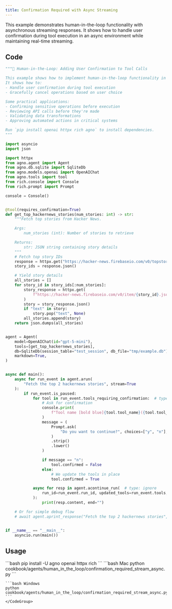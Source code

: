 ```yaml
---
title: Confirmation Required with Async Streaming
---
```


This example demonstrates human-in-the-loop functionality with asynchronous streaming responses. It shows how to handle user confirmation during tool execution in an async environment while maintaining real-time streaming.

## Code

```python cookbook/agents/human_in_the_loop/confirmation_required_stream_async.py
"""🤝 Human-in-the-Loop: Adding User Confirmation to Tool Calls

This example shows how to implement human-in-the-loop functionality in your Agno tools.
It shows how to:
- Handle user confirmation during tool execution
- Gracefully cancel operations based on user choice

Some practical applications:
- Confirming sensitive operations before execution
- Reviewing API calls before they're made
- Validating data transformations
- Approving automated actions in critical systems

Run `pip install openai httpx rich agno` to install dependencies.
"""

import asyncio
import json

import httpx
from agno.agent import Agent
from agno.db.sqlite import SqliteDb
from agno.models.openai import OpenAIChat
from agno.tools import tool
from rich.console import Console
from rich.prompt import Prompt

console = Console()


@tool(requires_confirmation=True)
def get_top_hackernews_stories(num_stories: int) -> str:
    """Fetch top stories from Hacker News.

    Args:
        num_stories (int): Number of stories to retrieve

    Returns:
        str: JSON string containing story details
    """
    # Fetch top story IDs
    response = httpx.get("https://hacker-news.firebaseio.com/v0/topstories.json")
    story_ids = response.json()

    # Yield story details
    all_stories = []
    for story_id in story_ids[:num_stories]:
        story_response = httpx.get(
            f"https://hacker-news.firebaseio.com/v0/item/{story_id}.json"
        )
        story = story_response.json()
        if "text" in story:
            story.pop("text", None)
        all_stories.append(story)
    return json.dumps(all_stories)


agent = Agent(
    model=OpenAIChat(id="gpt-5-mini"),
    tools=[get_top_hackernews_stories],
    db=SqliteDb(session_table="test_session", db_file="tmp/example.db"),
    markdown=True,
)


async def main():
    async for run_event in agent.arun(
        "Fetch the top 2 hackernews stories", stream=True
    ):
        if run_event.is_paused:
            for tool in run_event.tools_requiring_confirmation:  # type: ignore
                # Ask for confirmation
                console.print(
                    f"Tool name [bold blue]{tool.tool_name}({tool.tool_args})[/] requires confirmation."
                )
                message = (
                    Prompt.ask(
                        "Do you want to continue?", choices=["y", "n"], default="y"
                    )
                    .strip()
                    .lower()
                )

                if message == "n":
                    tool.confirmed = False
                else:
                    # We update the tools in place
                    tool.confirmed = True

            async for resp in agent.acontinue_run(  # type: ignore
                run_id=run_event.run_id, updated_tools=run_event.tools, stream=True
            ):
                print(resp.content, end="")

    # Or for simple debug flow
    # await agent.aprint_response("Fetch the top 2 hackernews stories", stream=True)


if __name__ == "__main__":
    asyncio.run(main())
```

## Usage

<Steps>
  <Snippet file="create-venv-step.mdx" />

  <Step title="Install libraries">
    ```bash
    pip install -U agno openai httpx rich
    ```
  </Step>

  <Step title="Run Agent">
    <CodeGroup>
    ```bash Mac
    python cookbook/agents/human_in_the_loop/confirmation_required_stream_async.py
    ```
    
    ```bash Windows  
    python cookbook/agents/human_in_the_loop/confirmation_required_stream_async.py
    ```
    </CodeGroup>
  </Step>
</Steps>